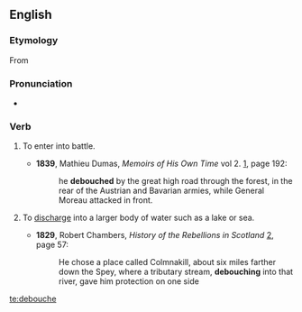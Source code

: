 ==English==

===Etymology===
From {{etyl|fr|en}} {{m|fr|déboucher}}

===Pronunciation===
* {{a|UK}} {{IPA|/dɪˈbuːʃ/|lang=en}}

===Verb===
{{en-verb|debouch}}

# {{label|en|military|of a body of soldiers}} To enter into battle.
#* '''1839''', Mathieu Dumas, ''Memoirs of His Own Time'' vol 2. [http://books.google.com/books?id=-XwEAAAAQAAJ], page 192:
#*: he '''debouched''' by the great high road through the forest, in the rear of the Austrian and Bavarian armies, while General Moreau attacked in front.
# {{label|en|hydrology|of a river or stream}} To [[discharge]] into a larger body of water such as a lake or sea.
#* '''1829''', Robert Chambers, ''History of the Rebellions in Scotland'' [http://books.google.com/books?id=CVIDAAAAYAAJ], page 57:
#*: He chose a place called Colmnakill, about six miles farther down the Spey, where a tributary stream, '''debouching''' into that river, gave him protection on one side

[[te:debouche]]